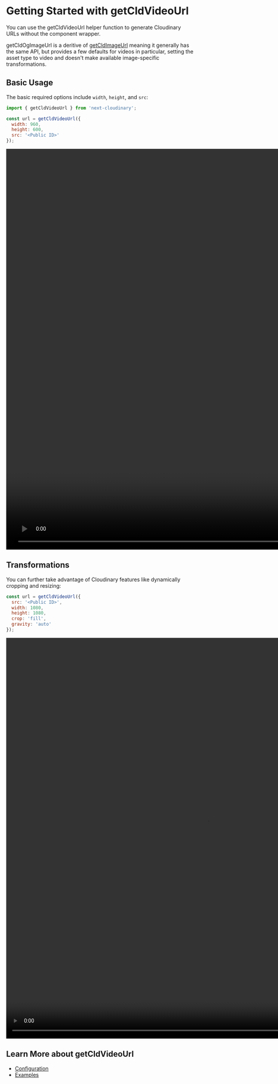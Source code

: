 


<Head>
  <title>getCldVideoUrl - Next Cloudinary</title>
  <meta name="og:title" content="Getting Started with getCldVideoUrl - Next Cloudinary" />
  <meta name="og:url" content={`https://next.cloudinary.dev/getcldvideourl/basic-usage`} />
</Head>

<OgImage
  title="getCldVideoUrl"
  twitterTitle="Getting Started with getCldVideoUrl"
/>

# Getting Started with getCldVideoUrl

You can use the getCldVideoUrl helper function to generate Cloudinary URLs without the component wrapper.

getCldOgImageUrl is a deritive of [getCldImageUrl](/getcldimageurl/basic-usage) meaning it generally has the same API, but provides a few defaults for videos in particular, setting the asset type to video and doesn't make available image-specific transformations.

## Basic Usage

The basic required options include `width`, `height`, and `src`:

```js copy
import { getCldVideoUrl } from 'next-cloudinary';

const url = getCldVideoUrl({
  width: 960,
  height: 600,
  src: '<Public ID>'
});
```

<div style={{ maxWidth: 500, margin: '0 auto' }}>
  <video
    width="1620"
    height="1080"
    src={getCldVideoUrl({
      src: `${process.env.VIDEOS_DIRECTORY}/dog-running-snow`,
      width: 1620,
      height: 1080,
    })}
    controls
    muted
  />
</div>

## Transformations

You can further take advantage of Cloudinary features like dynamically cropping and resizing:

```js copy
const url = getCldVideoUrl({
  src: '<Public ID>',
  width: 1080,
  height: 1080,
  crop: 'fill',
  gravity: 'auto'
});
```

<div style={{ maxWidth: 500, margin: '0 auto' }}>
  <video
    width="1080"
    height="1080"
    src={getCldVideoUrl({
      src: `${process.env.VIDEOS_DIRECTORY}/dog-running-snow`,
      width: 1080,
      height: 1080,
      crop: 'fill',
      gravity: 'auto'
    })}
    controls
    muted
  />
</div>

## Learn More about getCldVideoUrl
* [Configuration](/getcldvideourl/configuration)
* [Examples](/getcldvideourl/examples)